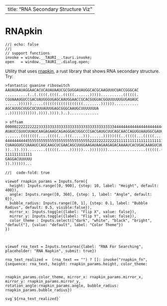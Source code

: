 

---
title: "RNA Secondary Structure Viz"
---

# RNApkin

```ojs
//| echo: false
//| 
// support functions
invoke = window.__TAURI__.tauri.invoke;
open   = window.__TAURI__.dialog.open;
```

Utility that uses [rnapkin](https://github.com/ukmrs/rnapkin),  a rust library that shows RNA secondary structure. Try:

```txt
>fantastic guanine riboswitch
AAUAUAAUAGGAACACUCAUAUAAUCGCGUGGAUAUGGCACGCAAGUUUCUACCGGGCAC
..........(..(.((((.((((..(((((.......)))))..........((((((.
CGUAAAUGUCCGACUAUGGGUGAGCAAUGGAACCGCACGUGUACGGUUUUUUGUGAUAUC
......)))))).....((((((((((((((((((........))))))...........
AGCAUUGCUUGCUCUUUAUUUGAGCGGGCAAUGCUUUUUUUA
..)))))))))))).)))).)))).)..).............
```


```txt
> offsam
0000022222222223333333333333333333333333333333333444444444444444444444444444444
AUAUCCGUUCUUAUCAAGAGAAGCAGAGGGACUGGCCCGACGAUGCUUCAGCAACCAGUGUAAUGGCGAUCAGCCAUGA
.......((((((((....(((((...(((.....)))......)))))(((..(((((...(((((.....))))).)
4444444444555555555555555555555555555522222222222211111111111111111111111111111
CUAAGGUGCUAAAUCCAGCAAGCUCGAACAGCUUGGAAGAUAAGAAGAGACAAAAUCACUGACAAAGUCUUCUUCUUAA
))..)).)))........((((((.....))))))...)))))))).................((((((.((((...))
111111111111
GAGGACUUUUUU
)).))))))...
```

```ojs
//|  code-fold: true

viewof rnapkin_params = Inputs.form({
  height: Inputs.range([0, 900], {step: 10, label: "Height", default: 400}),
  angle: Inputs.range([0, 360], {step: 1, label: "Angle", default: 0}),
  bubble_radius: Inputs.range([0, 1], {step: 0.1, label: "Bubble Radius", default: 0.5, visible:false}),
  mirror_x: Inputs.toggle({label: "Flip X", value: false}),
  mirror_y: Inputs.toggle({label: "Flip Y", value: false}),
  color_theme : Inputs.select(["dark", "white", "black", "bright", "default"], {value: "default", label: "Color Theme"})
})



viewof rna_text = Inputs.textarea({label: "RNA For Searching", placeholder: "RNA Napkin", submit: true})

rna_text_realized =  (rna_text == "") ? []: invoke("rnapkin_fn", {sequence: rna_text, height: rnapkin_params.height, color_theme: 


rnapkin_params.color_theme, mirror_x: rnapkin_params.mirror_x, mirror_y: rnapkin_params.mirror_y, rotation_angle:rnapkin_params.angle, bubble_radius: rnapkin_params.bubble_radius})

svg`${rna_text_realized}`


```

